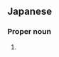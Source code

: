 ==Japanese==
{{ja-kanjitab|風|間}}

===Proper noun===
{{ja-pos|proper noun|かざま}}

# {{surname|lang=ja|sort=かざま}}